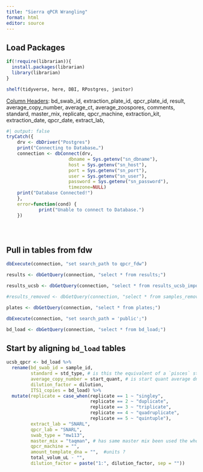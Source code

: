 ```yaml
---
title: "Sierra qPCR Wrangling"
format: html
editor: source
---
```


## Load Packages

```r

if(!require(librarian)){
  install.packages(librarian)
  library(librarian)
}

shelf(tidyverse, here, DBI, RPostgres, janitor)

```

[Column Headers]{.underline}: bd_swab_id, extraction_plate_id, qpcr_plate_id, result, average_copy_number, average_ct, average_zoospores, comments, standard, master_mix, replicate, qpcr_machine, extraction_kit, extraction_date, qpcr_date, extract_lab,

```r


#| output: false
tryCatch({
    drv <- dbDriver("Postgres")
    print("Connecting to Database…")
    connection <- dbConnect(drv,
                       dbname = Sys.getenv("sn_dbname"),
                       host = Sys.getenv("sn_host"),
                       port = Sys.getenv("sn_port"),
                       user = Sys.getenv("sn_user"),
                       password = Sys.getenv("sn_password"),
                       timezone=NULL)
    print("Database Connected!")
    },
    error=function(cond) {
            print("Unable to connect to Database.")
    })





```
## Pull in tables from fdw
```r
dbExecute(connection, "set search_path to qpcr_fdw")

results <- dbGetQuery(connection, "select * from results;")

results_ucsb <- dbGetQuery(connection, "select * from results_ucsb_import;")

#results_removed <- dbGetQuery(connection, "select * from samples_removed;")

plates <- dbGetQuery(connection, "select * from plates;")

dbExecute(connection, "set search_path = 'public';")

bd_load <- dbGetQuery(connection, "select * from bd_load;")

```

## Start by aligning `bd_load` tables
```r

ucsb_qpcr <- bd_load %>% 
  rename(bd_swab_id = sample_id,
         standard = std_type, # is this the equivalent of a `pisces` standard?
         average_copy_number = start_quant, # is start quant average dna copy numnber in a well or ct? Where do I find Cq column?
         dilution_factor = dilution,
         ITS1_copies = bd_load) %>% 
  mutate(replicate = case_when(replicate == 1 ~ "singley",
                               replicate == 2 ~ "duplicate",
                               replicate == 3 ~ "triplicate",
                               replicate == 4 ~ "quadruplicate",
                               replicate == 5 ~ "quintuple"),
         extract_lab = "SNARL",
         qpcr_lab = "SNARL",
         swab_type = "mw113",
         master_mix = "taqman", # has same master mix been used the whole time?
         qpcr_machine = "",
         amount_template_dna = "",  #units ?
         total_volum_uL - "",
         dilution_factor = paste("1:", dilution_factor, sep = "")) 


```

